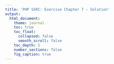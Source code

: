 ```yaml
---
title: 'PHP SSRC: Exercise Chapter 7 - Solution'
output:
  html_document:
    theme: journal
    toc: true
    toc_float:
      collapsed: false
      smooth_scroll: false
    toc_depth: 5
    number_sections: false
    fig_caption: true
---
```



